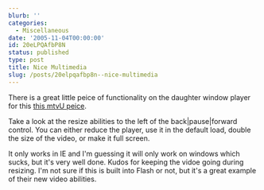 ```yaml
---
blurb: ''
categories:
  - Miscellaneous
date: '2005-11-04T00:00:00'
id: 20eLPQAfbP8N
status: published
type: post
title: Nice Multimedia
slug: /posts/20elpqafbp8n--nice-multimedia
---
```


There is a great little peice of functionality on the daughter window player for this [this mtvU peice](http://www.mtvu.com/on_mtvu/stand_in/cameron_diaz.jhtml).

Take a look at the resize abilities to the left of the back|pause|forward control. You can either reduce the player, use it in the default load, double the size of the video, or make it full screen. 

It only works in IE and I'm guessing it will only work on windows which sucks, but it's very well done. Kudos for keeping the vidoe going during resizing. I'm not sure if this is built into Flash or not, but it's a great example of their new video abilities.
